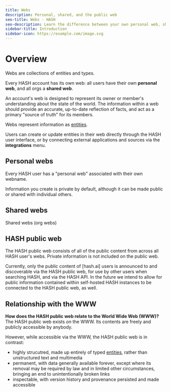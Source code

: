 ```yaml
---
title: Webs
description: Personal, shared, and the public web
seo-title: Webs - HASH
seo-description: Learn the difference between your own personal web, shared webs, and the "public web" in HASH
sidebar-title: Introduction
sidebar-icon: https://example.com/image.svg
---
```


# Overview

Webs are collections of entities and types.

Every HASH account has its own web: all users have their own **personal web**, and all orgs a **shared web**.

An account's web is designed to represent its owner or member's understanding about the state of the world. The information within a web should provide an accurate, up-to-date reflection of facts, and act as a primary "source of truth" for its members.

Webs represent information as [entities](https://hash.ai/glossary/entities).

Users can create or update entities in their web directly through the HASH user interface, or by connecting external applications and sources via the **integrations** menu.

## Personal webs<a id="#personal" />

Every HASH user has a "personal web" associated with their own webname.

Information you create is private by default, although it can be made public or shared with individual others.

## Shared webs<a id="#shared" />

Shared webs (org webs)

## HASH public web<a id="#public" />

The HASH public web consists of all of the public content from across all HASH user's webs. Private information is not included on the public web.

Currently, only the public content of [hash.ai] users is announced to and discoverable via the HASH public web, for use by other users when searching HASH, and via the HASH API. In the future we intend to allow for public information contained within self-hosted HASH instances to be connected to the HASH public web, as well.

## Relationship with the WWW<a id="#www" />

**How does the HASH public web relate to the World Wide Web (WWW)?** The HASH public web exists _on_ the WWW. Its contents are freely and publicly accessible by anybody.

However, while accessible via the WWW, the HASH public web is in contrast:

- highly strucutred, made up entirely of typed [entities](https://hash.ai/guide/entities), rather than unstructured text and multimedia
- permanent, with data generally available forever, except where its removal may be required by law and in limited other circumstances, bringing an end to unintentionally broken links
- inspectable, with version history and provenance persisted and made accessible

